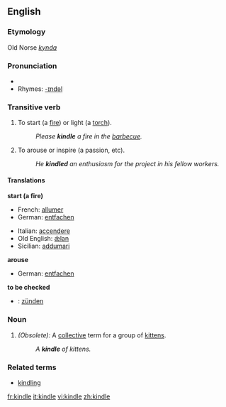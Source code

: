 ==English==

===Etymology===
Old Norse ''[[kynda]]''

===Pronunciation===
*{{audio|en-us-kindle.ogg|Audio (US)}}
*Rhymes: [[Rhymes:English:-ɪndəl|-ɪndəl]]

===Transitive verb===
{{en-verb|kindl|ing}}

# To start (a [[fire]]) or light (a [[torch]]).
#:''Please '''kindle''' a fire in the [[barbecue]].''
# To arouse or inspire (a passion, etc).
#:''He '''kindled''' an enthusiasm for the project in his fellow workers.''

====Translations====
'''start (a fire)'''
{{top}}
*French: [[allumer]]
*German: [[entfachen]]
{{mid}}
*Italian: [[accendere]]
*Old English: [[ælan|ǣlan]]
*Sicilian: [[addumari]]
{{bottom}}

'''arouse'''
{{top}}
*German: [[entfachen]]
{{mid}}
{{bottom}}

'''to be checked'''
*{{ttbc|German}}: [[zünden]]

===Noun===
{{en-noun}}

# ''(Obsolete):'' A [[collective]] term for a group of [[kitten]]s.
#:''A '''kindle''' of kittens.''

===Related terms===
*[[kindling]]

[[fr:kindle]]
[[it:kindle]]
[[vi:kindle]]
[[zh:kindle]]